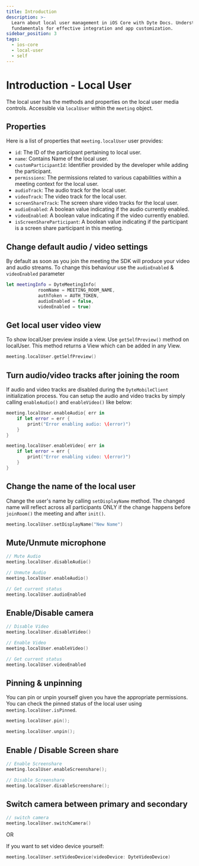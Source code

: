 ```yaml
---
title: Introduction
description: >-
  Learn about local user management in iOS Core with Dyte Docs. Understand the
  fundamentals for effective integration and app customization.
sidebar_position: 3
tags:
  - ios-core
  - local-user
  - self
---
```


# Introduction - Local User

The local user has the methods and properties on the local user media controls.
Accessible via `localUser` within the `meeting` object.

## Properties

Here is a list of properties that `meeting.localUser` user provides:

- `id`: The ID of the participant pertaining to local user.
- `name`: Contains Name of the local user.
- `customParticipantId`: Identifier provided by the developer while adding the
  participant.
- `permissions`: The permissions related to various capabilities within a
  meeting context for the local user.
- `audioTrack`: The audio track for the local user.
- `videoTrack`: The video track for the local user.
- `screenShareTrack`: The screen share video tracks for the local user.
- `audioEnabled`: A boolean value indicating if the audio currently enabled.
- `videoEnabled`: A boolean value indicating if the video currently enabled.
- `isScreenShareParticipant`: A boolean value indicating if the participant is a
  screen share participant in this meeting.

## Change default audio / video settings

By default as soon as you join the meeting the SDK will produce your video and
audio streams. To change this behaviour use the `audioEnabled` & `videoEnabled`
parameter

```swift
let meetingInfo = DyteMeetingInfo(
            roomName = MEETING_ROOM_NAME,
            authToken = AUTH_TOKEN,
            audioEnabled = false,
            videoEnabled = true)
```

## Get local user video view

To show localUser preview inside a view. Use `getSelfPreview()` method on
localUser. This method returns a View which can be added in any View.

```swift
meeting.localUser.getSelfPreview()
```

## Turn audio/video tracks after joining the room

If audio and video tracks are disabled during the `DyteMobileClient`
initialization process. You can setup the audio and video tracks by simply
calling `enableAudio()` and `enableVideo()` like below:

```swift
meeting.localUser.enableAudio{ err in
    if let error = err {
        print("Error enabling audio: \(error)")
    }
}
```

```swift
meeting.localUser.enableVideo{ err in
    if let error = err {
        print("Error enabling video: \(error)")
    }
}
```

## Change the name of the local user

Change the user's name by calling `setDisplayName` method. The changed name will
reflect across all participants ONLY if the change happens before `joinRoom()`
the meeting and after `init()`.

```swift
meeting.localUser.setDisplayName("New Name")
```

## Mute/Unmute microphone

```swift
// Mute Audio
meeting.localUser.disableAudio()

// Unmute Audio
meeting.localUser.enableAudio()

// Get current status
meeting.localUser.audioEnabled
```

## Enable/Disable camera

```swift
// Disable Video
meeting.localUser.disableVideo()

// Enable Video
meeting.localUser.enableVideo()

// Get current status
meeting.localUser.videoEnabled
```

## Pinning & unpinning

You can pin or unpin yourself given you have the appropriate permissions. You
can check the pinned status of the local user using `meeting.localUser.isPinned`.

```swift
meeting.localUser.pin();
```

```swift
meeting.localUser.unpin();
```

## Enable / Disable Screen share

```swift
// Enable Screenshare
meeting.localUser.enableScreenshare();

// Disable Screenshare
meeting.localUser.disableScreenshare();
```

## Switch camera between primary and secondary

```swift
// switch camera
meeting.localUser.switchCamera()
```

OR

If you want to set video device yourself:

```swift
meeting.localUser.setVideoDevice(videoDevice: DyteVideoDevice)
```

<head>
  <title>iOS Core Introduction</title>
  <meta
    name="description"
    content="Learn about local user management in iOS Core with Dyte Docs. Understand the fundamentals for effective integration and app customization."
  />
</head>
